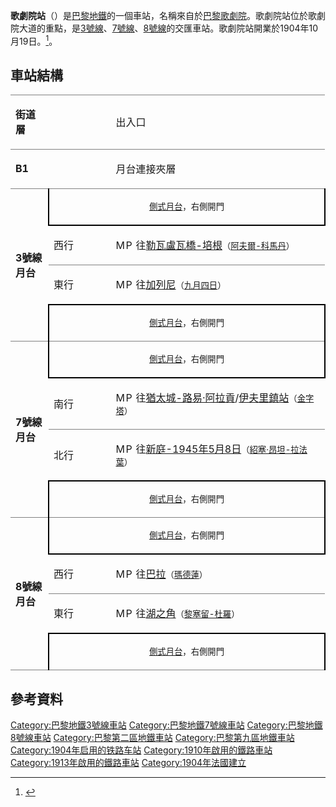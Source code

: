 {{expand|time=2016-02-25T03:18:16+00:00}}
{{For|其他地区的同名车站|歌剧院站}}
{{Station Infobox
|Station Name = 歌剧院站
|Engname = Opéra
|Linecolor1 = {{巴黎地铁颜色|3}}
|Linecolor2 = {{巴黎地铁颜色|7}}
|Linecolor3 = {{巴黎地铁颜色|8}}
|Image = Metro Paris - Ligne 3 - station Opera 05.jpg
|Caption = 3号线站台
|Number = 
|Code = 
|Location = {{FRA}}[[法蘭西島大區|法蘭西島大區]][[巴黎第二区|巴黎第二区]]
|Coord = {{coord|48.870636|N|2.3323526|E|display=inline,title}}
|Colour = 
|Type = 
|Line = [[巴黎地铁3号线|3号线]]、[[巴黎地铁7号线|7号线]]、[[巴黎地铁8号线|8号线]]
|Interchange = 
|Hall = 
|Open = 1904年10月19日
|Platform = 6个（3对）[[側式月台|側式月台]]
|Elevator for disabled = 
|Escalator = 
|Exit = 
|Transport = 
|Openhours = 
|Time First = 
|Time Last = 
}}
'''歌劇院站'''（{{lang-fr|Opéra}}）是[[巴黎地鐵|巴黎地鐵]]的一個車站，名稱來自於[[巴黎歌劇院|巴黎歌劇院]]。歌劇院站位於歌劇院大道的重點，是[[巴黎地鐵3號線|3號線]]、[[巴黎地鐵7號線|7號線]]、[[巴黎地鐵8號線|8號線]]的交匯車站。歌劇院站開業於1904年10月19日。<ref>{{Cite book|first=Jean|last= Robert|title= Notre métro ("Our metro")|language=fr| publisher=|year=1983 |isbn= |page= 54 }}</ref>。

== 車站結構 ==
{| border=0 cellspacing=0 cellpadding=3
|style="border-top:solid 1px gray;border-bottom:solid 1px gray;" width=50 valign=top|'''街道層'''
|style="border-top:solid 1px gray;border-bottom:solid 1px gray;" width=100 valign=top|
|style="border-top:solid 1px gray;border-bottom:solid 1px gray;" width=390 valign=top|出入口
|-
|style="border-bottom:solid 1px gray" width=50 valign=top|'''B1'''
|style="border-bottom:solid 1px gray;" width=100 valign=top|
|style="border-bottom:solid 1px gray;" width=390 valign=top|月台連接夾層
|-
|style="border-bottom:solid 1px gray;" width=50 rowspan=4 valign=top|'''3號線月台'''
|style="border-top:solid 1px gray;border-right:solid 2px black;border-left:solid 2px black;border-bottom:solid 2px black;" colspan=2|<center><small>[[側式月台|側式月台]]，右側開門</small></center>
|-
|style="border-bottom:solid 1px gray;" width=100|西行
|style="border-bottom:solid 1px gray;" width=390|{{arrow|L}} [[File:Metro-M.svg|16x16px]][[File:Paris_m_3_jms.svg|16x16px]]往[[勒瓦盧瓦橋-培根站|勒瓦盧瓦橋-培根]]<small>（[[阿夫爾-科馬丹站|阿夫爾-科馬丹]]）</small>
|-
|東行
|{{arrow|R}} [[File:Metro-M.svg|16x16px]][[File:Paris_m_3_jms.svg|16x16px]]往[[加列尼站|加列尼]]<small>（[[九月四日站|九月四日]]）</small>
|-
|style="border-top:solid 2px black;border-right:solid 2px black;border-left:solid 2px black;border-bottom:solid 1px gray;" colspan=2|<center><small>[[側式月台|側式月台]]，右側開門</small></center>
|-
|style="border-bottom:solid 1px gray;" width=50 rowspan=4 valign=top|'''7號線月台'''
|style="border-top:solid 1px gray;border-right:solid 2px black;border-left:solid 2px black;border-bottom:solid 2px black;" colspan=2|<center><small>[[側式月台|側式月台]]，右側開門</small></center>
|-
|style="border-bottom:solid 1px gray;" width=100|南行
|style="border-bottom:solid 1px gray;" width=390|{{arrow|L}} [[File:Metro-M.svg|16x16px]][[File:Paris_m_7_jms.svg|16x16px]]往[[猶太城-路易·阿拉貢站|猶太城-路易·阿拉貢]]/[[伊夫里鎮站|伊夫里鎮站]]<small>（[[金字塔站|金字塔]]）</small>
|-
|北行
|{{arrow|R}} [[File:Metro-M.svg|16x16px]][[File:Paris_m_7_jms.svg|16x16px]]往[[新庭-1945年5月8日站|新庭-1945年5月8日]]<small>（[[紹塞·昂坦-拉法葉站|紹塞·昂坦-拉法葉]]）</small>
|-
|style="border-top:solid 2px black;border-right:solid 2px black;border-left:solid 2px black;border-bottom:solid 1px gray;" colspan=2|<center><small>[[側式月台|側式月台]]，右側開門</small></center>
|-
|style="border-bottom:solid 1px gray;" width=50 rowspan=4 valign=top|'''8號線月台'''
|style="border-top:solid 1px gray;border-right:solid 2px black;border-left:solid 2px black;border-bottom:solid 2px black;" colspan=2|<center><small>[[側式月台|側式月台]]，右側開門</small></center>
|-
|style="border-bottom:solid 1px gray;" width=100|西行
|style="border-bottom:solid 1px gray;" width=390|{{arrow|L}} [[File:Metro-M.svg|16x16px]][[File:Paris_Metro_8.svg|16x16px]]往[[巴拉站|巴拉]]<small>（[[瑪德蓮站|瑪德蓮]]）</small>
|-
|東行
|{{arrow|R}} [[File:Metro-M.svg|16x16px]][[File:Paris_Metro_8.svg|16x16px]]往[[湖之角站|湖之角]]<small>（[[黎塞留-杜羅站|黎塞留-杜羅]]）</small>
|-
|style="border-top:solid 2px black;border-right:solid 2px black;border-left:solid 2px black;border-bottom:solid 1px gray;" colspan=2|<center><small>[[側式月台|側式月台]]，右側開門</small></center>
|}

==參考資料==
{{reflist}}

{{commons category|Opéra (Paris Metro)}}
{{巴黎地鐵3號線}}
{{巴黎地鐵7號線}}
{{巴黎地鐵8號線}}

{{DEFAULTSORT:Opéra}}
[[Category:巴黎地鐵3號線車站|Category:巴黎地鐵3號線車站]]
[[Category:巴黎地鐵7號線車站|Category:巴黎地鐵7號線車站]]
[[Category:巴黎地鐵8號線車站|Category:巴黎地鐵8號線車站]]
[[Category:巴黎第二區地鐵車站|Category:巴黎第二區地鐵車站]]
[[Category:巴黎第九區地鐵車站|Category:巴黎第九區地鐵車站]]
[[Category:1904年启用的铁路车站|Category:1904年启用的铁路车站]]
[[Category:1910年啟用的鐵路車站|Category:1910年啟用的鐵路車站]]
[[Category:1913年啟用的鐵路車站|Category:1913年啟用的鐵路車站]]
[[Category:1904年法國建立|Category:1904年法國建立]]